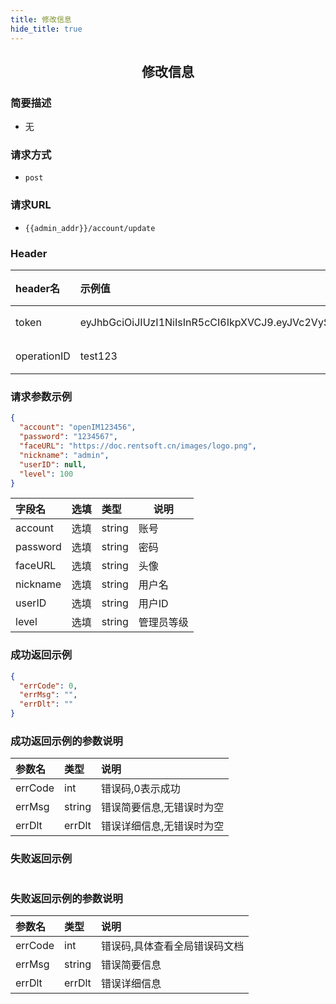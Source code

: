 ```yaml
---
title: 修改信息
hide_title: true
---
```


<center>

## 修改信息

</center>

### 简要描述
- 无
### 请求方式
- `post` 
### 请求URL
- `{{admin_addr}}/account/update` 


### Header
|header名|示例值|选填|类型|说明|
|:----    |:-------    |:--- |---|------      |
|token|eyJhbGciOiJIUzI1NiIsInR5cCI6IkpXVCJ9.eyJVc2VySUQiOiJhZG1pbjIiLCJVc2VyVHlwZSI6MiwiZXhwIjoxNjk4OTE4Njg5LCJuYmYiOjE2OTExNDIzODksImlhdCI6MTY5MTE0MjY4OX0.oIpGc9Ka7tTuPYY34PeiqJwvfF0QZnhInomktOCtYAc|必填|string||
|operationID|test123|必填|string||


### 请求参数示例


```json
{
  "account": "openIM123456",
  "password": "1234567",
  "faceURL": "https://doc.rentsoft.cn/images/logo.png",
  "nickname": "admin",
  "userID": null,
  "level": 100
}
```
|字段名|选填|类型|说明|
|:----    |:-------    |:--- |---|
|account|选填|string|账号|
|password|选填|string|密码|
|faceURL|选填|string|头像|
|nickname|选填|string|用户名|
|userID|选填|string|用户ID|
|level|选填|string|管理员等级|
### 成功返回示例


```json
{
  "errCode": 0,
  "errMsg": "",
  "errDlt": ""
}
```
### 成功返回示例的参数说明


|参数名|类型|说明|
|:----    |:-------    |:--- |
|errCode|int|错误码,0表示成功|
|errMsg|string|错误简要信息,无错误时为空|
|errDlt|errDlt|错误详细信息,无错误时为空|
### 失败返回示例


```json

```
### 失败返回示例的参数说明


|参数名|类型|说明|
|:----    |:-------    |:--- |
|errCode|int|错误码,具体查看全局错误码文档|
|errMsg|string|错误简要信息|
|errDlt|errDlt|错误详细信息|
